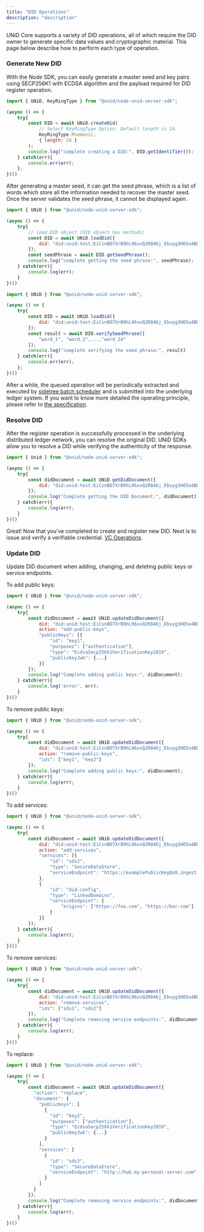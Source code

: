 ```yaml
---
title: "DID Operations"
description: "description"
---
```


UNiD Core supports a variety of DID operations, all of which require the DID owner to generate specific data values and cryptographic material. This page below describe how to perform each type of operation.

### Generate New DID

With the Node SDK, you can easily generate a master seed and key pairs using SECP256K1 with ECDSA algorithm and the payload required for DID register operation.

```js
import { UNiD, KeyRingType } from "@unid/node-unid-server-sdk";

(async () => {
	try{
	    const DID = await UNiD.createDid(
            // Select KeyRingType Option. Default length is 24.
			KeyRingType.Mnemonic,
			{ length: 24 }
		);
	    console.log("complete creating a DID:", DID.getIdentifier());
	} catch(err){
	    console.err(err);
	};
})()
```

After generating a master seed, it can get the seed phrase, which is a list of words which store all the information needed to recover the master seed. Once the server validates the seed phrase, it cannot be displayed again.

```js
import { UNiD } from "@unid/node-unid-server-sdk";

(async () => {
    try{
    	// load DID object (DID object has methods)
        const DID = await UNiD.loadDid({
    		did: "did:unid:test:EiCsnBO7XrB9hL96xvQ2R846j_Ebuyg3HO5o4BOSoU7ffg"
    	});
        const seedPhrase = await DID.getSeedPhrase();
        console.log("complete getting the seed phrase:", seedPhrase);
    } catch(err){
        console.log(err);
    }
})()
```

```js
import { UNiD } from "@unid/node-unid-server-sdk";

(async () => {
	try{
		const DID = await UNiD.loadDid({
			did: "did:unid:test:EiCsnBO7XrB9hL96xvQ2R846j_Ebuyg3HO5o4BOSoU7ffg"
		});
	    const result = await DID.verifySeedPhrase([
			"word_1", "word_2",...,"word_24"
		]);
	    console.log("complete verifying the seed phrase:", result)
	} catch(err){
		console.err(err);
	};
})()
```

After a while, the queued operation will be periodically extracted and executed by [sidetree batch scheduler]() and is submitted into the underlying ledger system. If you want to know more detailed the operating principle, please refer to [the specification](https://identity.foundation/sidetree/spec/).


### Resolve DID

After the register operation is successfully processed in the underlying distributed ledger network, you can resolve the original DID. UNiD SDKs allow you to resolve a DID while verifying the authenticity of the response.

```js
import { Unid } from "@unid/node-unid-server-sdk";

(async () => {
	try{
		const didDocument = await UNiD.getDidDocument({
			did: "did:unid:test:EiCsnBO7XrB9hL96xvQ2R846j_Ebuyg3HO5o4BOSoU7ffg"
		});
		console.log("Complete getting the DID Document:", didDocument);
	} catch(err){
		console.log(err);
	}
})()
```

Great! Now that you've completed to create and register new DID. Next is to issue and verify a verifiable credential. [VC Operations](./2-verifiable-credential).

### Update DID

Update DID document when adding, changing, and deleting public keys or service endpoints.

To add public keys:

```js
import { UNiD } from "@unid/node-unid-server-sdk";

(async () => {
	try{
		const didDocument = await UNiD.updateDidDocument({
			did: "did:unid:test:EiCsnBO7XrB9hL96xvQ2R846j_Ebuyg3HO5o4BOSoU7ffg",
			action: "add-public-keys",
			"publicKeys": [{
		    	"id": "key1",
				"purposes": ["authentication"],
				"type": "EcdsaSecp256k1VerificationKey2019",
				"publicKeyJwk": {...}
			}]
		});
		console.log("Complete adding public keys:", didDocument);
	} catch(err){
		console.log('error', err);
	}
})()
```

To remove public keys:
```js
import { UNiD } from "@unid/node-unid-server-sdk";

(async () => {
	try{
		const didDocument = await UNiD.updateDidDocument({
			did: "did:unid:test:EiCsnBO7XrB9hL96xvQ2R846j_Ebuyg3HO5o4BOSoU7ffg",
			action: "remove-public-keys",
			"ids": ["key1", "key2"]
		});
		console.log("Complete adding public keys:", didDocument);
	} catch(err){
		console.log(err);
	}
})()
```

To add services:

```js
import { UNiD } from "@unid/node-unid-server-sdk";

(async () => {
	try{
		const didDocument = await UNiD.updateDidDocument({
			did: "did:unid:test:EiCsnBO7XrB9hL96xvQ2R846j_Ebuyg3HO5o4BOSoU7ffg",
			action: "add-services",
			"services": [{
				"id": "sds2",
				"type": "SecureDataStore",
				"serviceEndpoint": "https://examplePublicKey@o0.ingest.sds.unid.plus/"
			},
			{
				"id": "did-config",
				"type": "LinkedDomains",
				"serviceEndpoint": {
					"origins": ["https://foo.com", "https://bar.com"]
				}
			}]
		});
	} catch(err){
		console.log(err);
	}
})()
```

To remove services:
```js
import { UNiD } from "@unid/node-unid-server-sdk";

(async () => {
	try{
		const didDocument = await UNiD.updateDidDocument({
			did: "did:unid:test:EiCsnBO7XrB9hL96xvQ2R846j_Ebuyg3HO5o4BOSoU7ffg",
			action: "remove-services",
			"ids": ["sds1", "sds2"]
		});
		console.log("Complete removing service endpoints:", didDocument);
	} catch(err){
		console.log(err);
	}
})()
```

To replace:
```js
import { UNiD } from "@unid/node-unid-server-sdk";

(async () => {
	try{
		const didDocument = await UNiD.updateDidDocument({
		  "action": "replace",
		  "document": {
		    "publicKeys": [
		      {
		        "id": "key2",
		        "purposes": ["authentication"],
		        "type": "EcdsaSecp256k1VerificationKey2019",
		        "publicKeyJwk": {...}
		      }
		    ],
		    "services": [
		      {
		        "id": "sds3",
		        "type": "SecureDataStore",
		        "serviceEndpoint": "http://hub.my-personal-server.com"
		      }
		    ]
		  }
		});
		console.log("Complete removing service endpoints:", didDocument);
	} catch(err){
		console.log(err);
	}
})()
```
